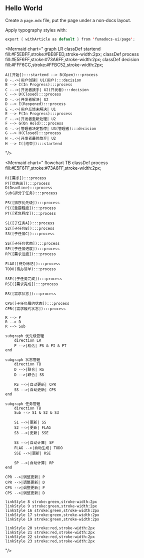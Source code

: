 
## Hello World

Create a `page.mdx` file, put the page under a non-docs layout.

Apply typography styles with:

```java title="mdx as page css"
export { withArticle as default } from 'fumadocs-ui/page';
```

<Mermaid
  chart="
graph LR
    classDef startend fill:#F5EBFF,stroke:#BE8FED,stroke-width:2px;
    classDef process fill:#E5F6FF,stroke:#73A6FF,stroke-width:2px;
    classDef decision fill:#FFF6CC,stroke:#FFBC52,stroke-width:2px;
    
    A([开始]):::startend --> B(Open):::process
    B -.->|用户创建| U1(用户):::decision
    B --> C(In Progress):::process
    C -.->|开发者接手| U2(开发者):::decision
    C --> D(Closed):::process
    D -.->|开发者解决| U2
    D --> E(Reopened):::process
    E -.->|用户反馈未解决| U1
    E --> F(In Progress):::process
    F -.->|开发者重新处理| U2
    F --> G(On Hold):::process
    G -.->|管理者决定暂停| U3(管理者):::decision
    G --> H(Closed):::process
    H -.->|开发者最终放弃| U2
    H --> I([结束]):::startend       
"/>


<Mermaid
  chart="
flowchart TB
    classDef process fill:#E5F6FF,stroke:#73A6FF,stroke-width:2px;
    
    R([需求]):::process
    P([优先级]):::process
    D(Deadline):::process
    Sub(拆分子任务):::process
    
    PS([排序优先级]):::process
    PI([重要程度]):::process
    PT([紧急程度]):::process
    
    S1([子任务A]):::process
    S2([子任务B]):::process
    S3([子任务C]):::process
    
    SS([子任务状态]):::process
    SP([子任务进度]):::process
    RP([需求进度]):::process
    
    FLAG([待办标记]):::process
    TODO(待办清单):::process
    
    SSE([子任务完成]):::process
    RSE([需求完成]):::process
    
    RS([需求状态]):::process
    
    CPS([子任务履约状态]):::process
    CPR([需求履约状态]):::process
    
    R --> P
    R --> D
    R --> Sub
    
    subgraph 优先级管理
        direction LR
        P -->|粗估| PS & PI & PT
    end
    
    subgraph 状态管理
        direction TB
        D -->|联合| RS
        D -->|联合| SS
        
        RS -->|自动更新| CPR
        SS -->|自动更新| CPS
    end
    
    subgraph 任务管理
        direction TB
        Sub --> S1 & S2 & S3
        
        S1 -->|更新| SS
        S2 -->|更新| FLAG
        S3 -->|更新| SSE
        
        SS -->|自动计算| SP
        FLAG -->|自动生成| TODO
        SSE -->|更新| RSE
        
        SP -->|自动计算| RP
    end
    
    CPR -->|调整更新| P
    CPR -->|调整更新| D
    CPS -->|调整更新| P
    CPS -->|调整更新| D
    
    linkStyle 8 stroke:green,stroke-width:2px
    linkStyle 9 stroke:green,stroke-width:2px
    linkStyle 16 stroke:green,stroke-width:2px
    linkStyle 17 stroke:green,stroke-width:2px
    linkStyle 19 stroke:green,stroke-width:2px

    linkStyle 20 stroke:red,stroke-width:2px
    linkStyle 21 stroke:red,stroke-width:2px
    linkStyle 22 stroke:red,stroke-width:2px
    linkStyle 23 stroke:red,stroke-width:2px

"/>

